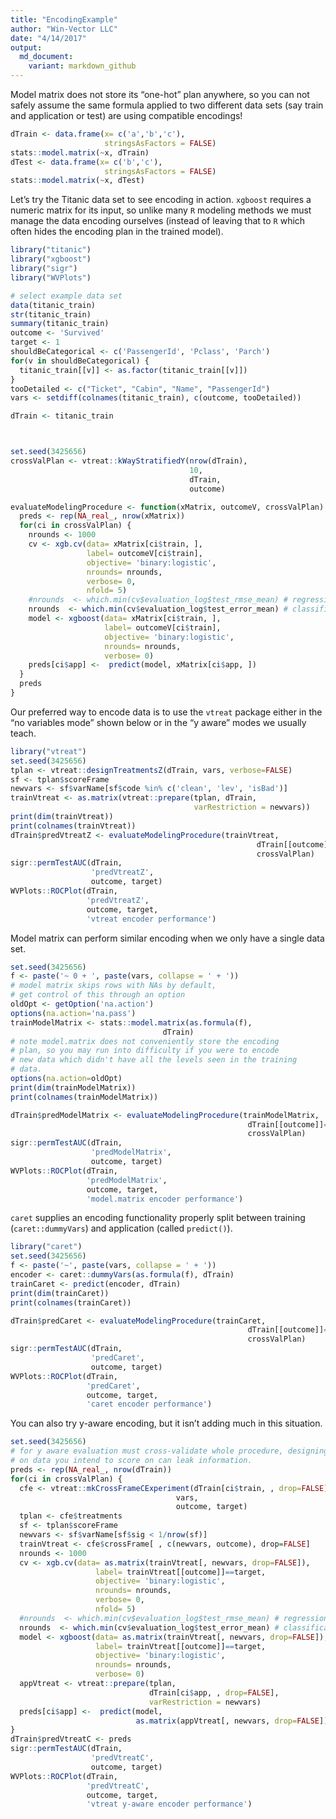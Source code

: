 ```yaml
---
title: "EncodingExample"
author: "Win-Vector LLC"
date: "4/14/2017"
output:
  md_document:
    variant: markdown_github
---
```


Model matrix does not store its "one-hot" plan anywhere, so you can not
safely assume the same formula applied to two different data sets (say train
and application or test) are using compatible encodings!

```r
dTrain <- data.frame(x= c('a','b','c'), 
                     stringsAsFactors = FALSE)
stats::model.matrix(~x, dTrain)
dTest <- data.frame(x= c('b','c'), 
                     stringsAsFactors = FALSE)
stats::model.matrix(~x, dTest)
```

Let's try the Titanic data set to see encoding in action.  `xgboost` requires a numeric matrix for its input, so unlike many `R` modeling methods we must manage the data encoding ourselves (instead of leaving that to `R` which often hides the encoding plan in the trained model).

```r
library("titanic")
library("xgboost")
library("sigr")
library("WVPlots")

# select example data set
data(titanic_train)
str(titanic_train)
summary(titanic_train)
outcome <- 'Survived'
target <- 1
shouldBeCategorical <- c('PassengerId', 'Pclass', 'Parch')
for(v in shouldBeCategorical) {
  titanic_train[[v]] <- as.factor(titanic_train[[v]])
}
tooDetailed <- c("Ticket", "Cabin", "Name", "PassengerId")
vars <- setdiff(colnames(titanic_train), c(outcome, tooDetailed))

dTrain <- titanic_train



set.seed(3425656)
crossValPlan <- vtreat::kWayStratifiedY(nrow(dTrain), 
                                        10, 
                                        dTrain, 
                                        outcome)

evaluateModelingProcedure <- function(xMatrix, outcomeV, crossValPlan) {
  preds <- rep(NA_real_, nrow(xMatrix))
  for(ci in crossValPlan) {
    nrounds <- 1000
    cv <- xgb.cv(data= xMatrix[ci$train, ],
                 label= outcomeV[ci$train],
                 objective= 'binary:logistic',
                 nrounds= nrounds,
                 verbose= 0,
                 nfold= 5)
    #nrounds  <- which.min(cv$evaluation_log$test_rmse_mean) # regression
    nrounds  <- which.min(cv$evaluation_log$test_error_mean) # classification
    model <- xgboost(data= xMatrix[ci$train, ],
                     label= outcomeV[ci$train],
                     objective= 'binary:logistic',
                     nrounds= nrounds,
                     verbose= 0)
    preds[ci$app] <-  predict(model, xMatrix[ci$app, ])
  }
  preds
}
```

Our preferred way to encode data is to use the `vtreat` package either in the "no variables mode" shown below or in the "y aware" modes we usually teach.

```r
library("vtreat")
set.seed(3425656)
tplan <- vtreat::designTreatmentsZ(dTrain, vars, verbose=FALSE)
sf <- tplan$scoreFrame
newvars <- sf$varName[sf$code %in% c('clean', 'lev', 'isBad')]
trainVtreat <- as.matrix(vtreat::prepare(tplan, dTrain, 
                                         varRestriction = newvars))
print(dim(trainVtreat))
print(colnames(trainVtreat))
dTrain$predVtreatZ <- evaluateModelingProcedure(trainVtreat,
                                                       dTrain[[outcome]]==target,
                                                       crossValPlan)
sigr::permTestAUC(dTrain, 
                  'predVtreatZ',
                  outcome, target)
WVPlots::ROCPlot(dTrain, 
                 'predVtreatZ', 
                 outcome, target, 
                 'vtreat encoder performance')
```

Model matrix can perform similar encoding when we only have a single data set.

```r
set.seed(3425656)
f <- paste('~ 0 + ', paste(vars, collapse = ' + '))
# model matrix skips rows with NAs by default,
# get control of this through an option
oldOpt <- getOption('na.action')
options(na.action='na.pass')
trainModelMatrix <- stats::model.matrix(as.formula(f), 
                                  dTrain)
# note model.matrix does not conveniently store the encoding
# plan, so you may run into difficulty if you were to encode
# new data which didn't have all the levels seen in the training
# data.
options(na.action=oldOpt)
print(dim(trainModelMatrix))
print(colnames(trainModelMatrix))

dTrain$predModelMatrix <- evaluateModelingProcedure(trainModelMatrix,
                                                     dTrain[[outcome]]==target,
                                                     crossValPlan)
sigr::permTestAUC(dTrain, 
                  'predModelMatrix',
                  outcome, target)
WVPlots::ROCPlot(dTrain, 
                 'predModelMatrix', 
                 outcome, target, 
                 'model.matrix encoder performance')
```

`caret` supplies an encoding functionality properly split between training (`caret::dummyVars`) and application (called `predict()`).

```r
library("caret")
set.seed(3425656)
f <- paste('~', paste(vars, collapse = ' + '))
encoder <- caret::dummyVars(as.formula(f), dTrain)
trainCaret <- predict(encoder, dTrain)
print(dim(trainCaret))
print(colnames(trainCaret))

dTrain$predCaret <- evaluateModelingProcedure(trainCaret,
                                                     dTrain[[outcome]]==target,
                                                     crossValPlan)
sigr::permTestAUC(dTrain, 
                  'predCaret',
                  outcome, target)
WVPlots::ROCPlot(dTrain, 
                 'predCaret', 
                 outcome, target, 
                 'caret encoder performance')
```

You can also try y-aware encoding, but it isn't adding much in this situation.

```r
set.seed(3425656)
# for y aware evaluation must cross-validate whole procedure, designing
# on data you intend to score on can leak information.
preds <- rep(NA_real_, nrow(dTrain))
for(ci in crossValPlan) {
  cfe <- vtreat::mkCrossFrameCExperiment(dTrain[ci$train, , drop=FALSE], 
                                     vars,
                                     outcome, target)
  tplan <- cfe$treatments
  sf <- tplan$scoreFrame
  newvars <- sf$varName[sf$sig < 1/nrow(sf)]
  trainVtreat <- cfe$crossFrame[ , c(newvars, outcome), drop=FALSE]
  nrounds <- 1000
  cv <- xgb.cv(data= as.matrix(trainVtreat[, newvars, drop=FALSE]),
                   label= trainVtreat[[outcome]]==target,
                   objective= 'binary:logistic',
                   nrounds= nrounds,
                   verbose= 0,
                   nfold= 5)
  #nrounds  <- which.min(cv$evaluation_log$test_rmse_mean) # regression
  nrounds  <- which.min(cv$evaluation_log$test_error_mean) # classification
  model <- xgboost(data= as.matrix(trainVtreat[, newvars, drop=FALSE]),
                   label= trainVtreat[[outcome]]==target,
                   objective= 'binary:logistic',
                   nrounds= nrounds,
                   verbose= 0)
  appVtreat <- vtreat::prepare(tplan, 
                               dTrain[ci$app, , drop=FALSE], 
                               varRestriction = newvars)
  preds[ci$app] <-  predict(model,
                            as.matrix(appVtreat[, newvars, drop=FALSE]))
}
dTrain$predVtreatC <- preds
sigr::permTestAUC(dTrain, 
                  'predVtreatC',
                  outcome, target)
WVPlots::ROCPlot(dTrain, 
                 'predVtreatC', 
                 outcome, target, 
                 'vtreat y-aware encoder performance')
```
